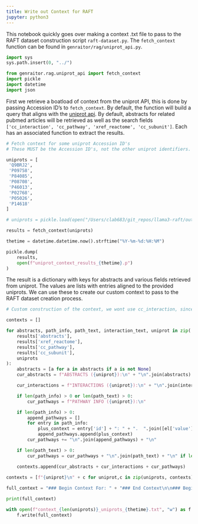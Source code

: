 ```yaml
---
title: Write out Context for RAFT
jupyter: python3
---
```


This notebook quickly goes over making a context .txt file to pass to the RAFT dataset construction script `raft-dataset.py`.  The `fetch_context` function can be found in `genraitor/rag/uniprot_api.py`.

```python
import sys
sys.path.insert(0, "../")
```

```python
from genraitor.rag.uniprot_api import fetch_context
import pickle
import datetime
import json
```

First we retrieve a boatload of context from the uniprot API, this is done by passing Accession ID's to `fetch_context`.  By default, the function will build a query that aligns with the [uniprot api](https://www.uniprot.org/help/api_queries).  By default, abstracts for related pubmed articles will be retrieved as well as the search fields `['cc_interaction', 'cc_pathway', 'xref_reactome', 'cc_subunit']`.  Each has an associated function to extract the results.

```python
# Fetch context for some uniprot Accession ID's
# These MUST be the Accession ID's, not the other uniprot identifiers.

uniprots = [
 'Q9BRJ2',
 'P09758',
 'P84085',
 'P08708',
 'P46013',
 'P02768',
 'P05026',
 'P14618'
]

# uniprots = pickle.load(open("/Users/clab683/git_repos/llama3-raft/output/all_entries.pkl", "rb"))

results = fetch_context(uniprots)
```

```python
thetime = datetime.datetime.now().strftime("%Y-%m-%d:%H:%M")

pickle.dump(
    results,
    open(f"uniprot_context_results_{thetime}.p")
)
```

The result is a dictionary with keys for abstracts and various fields retrieved from uniprot.  The values are lists with entries aligned to the provided uniprots.  We can use these to create our custom context to pass to the RAFT dataset creation process.

```python
# Custom construction of the context, we wont use cc_interaction, since it is a non-text version.

contexts = []

for abstracts, path_info, path_text, interaction_text, uniprot in zip(
    results['abstracts'],
    results['xref_reactome'],
    results['cc_pathway'],
    results['cc_subunit'],
    uniprots
):
    abstracts = [a for a in abstracts if a is not None]
    cur_abstracts = f"ABSTRACTS ({uniprot}):\n" + "\n".join(abstracts) + "\n" if len(abstracts) > 0 else ""

    cur_interactions = f"INTERACTIONS ({uniprot}):\n" + "\n".join(interaction_text) + "\n" if len(interaction_text) > 0 else ""

    if len(path_info) > 0 or len(path_text) > 0:
        cur_pathways = f"PATHWAY INFO ({uniprot}):\n"

    if len(path_info) > 0:
        append_pathways = []
        for entry in path_info:
            plus_context = entry['id'] + ": " + ".  ".join([el['value'] for el in entry['properties']])
            append_pathways.append(plus_context)
        cur_pathways += "\n".join(append_pathways) + "\n"

    if len(path_text) > 0:
        cur_pathways = cur_pathways + "\n".join(path_text) + "\n" if len(path_text) > 0 else ""

    contexts.append(cur_abstracts + cur_interactions + cur_pathways)
    
contexts = [f"{uniprot}\n" + c for uniprot,c in zip(uniprots, contexts)]
```

```python
full_context = "### Begin Context For: " + "### End Context\n\n### Begin Context For: ".join(contexts) + "### End Context"

print(full_context)
```

```python
with open(f"context_{len(uniprots)}_uniprots_{thetime}.txt", "w") as f:
    f.write(full_context)
```

